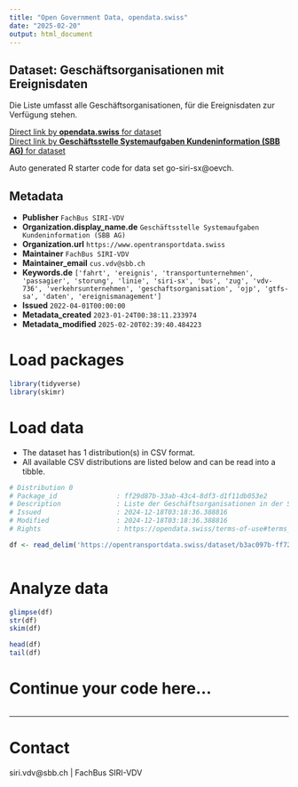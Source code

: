 ```yaml
---
title: "Open Government Data, opendata.swiss"
date: "2025-02-20"
output: html_document
---
```


## Dataset: Geschäftsorganisationen mit Ereignisdaten

Die Liste umfasst alle Geschäftsorganisationen, für die Ereignisdaten zur Verfügung stehen.

[Direct link by **opendata.swiss** for dataset](https://opendata.swiss/de/dataset/geschaftsorganisationen-mit-ereignisinformationen-siri-sx-vdv736)<br>
[Direct link by **Geschäftsstelle Systemaufgaben Kundeninformation (SBB AG)** for dataset](https://opentransportdata.swiss/dataset/go-siri-sx)

Auto generated R starter code for data set go-siri-sx@oevch.

## Metadata

- **Publisher** `FachBus SIRI-VDV`
- **Organization.display_name.de** `Geschäftsstelle Systemaufgaben Kundeninformation (SBB AG)`
- **Organization.url** `https://www.opentransportdata.swiss`
- **Maintainer** `FachBus SIRI-VDV`
- **Maintainer_email** `cus.vdv@sbb.ch`
- **Keywords.de** `['fahrt', 'ereignis', 'transportunternehmen', 'passagier', 'storung', 'linie', 'siri-sx', 'bus', 'zug', 'vdv-736', 'verkehrsunternehmen', 'geschaftsorganisation', 'ojp', 'gtfs-sa', 'daten', 'ereignismanagement']`
- **Issued** `2022-04-01T00:00:00`
- **Metadata_created** `2023-01-24T00:38:11.233974`
- **Metadata_modified** `2025-02-20T02:39:40.484223`


# Load packages

```r

library(tidyverse)
library(skimr)

```

# Load data

-   The dataset has 1 distribution(s) in CSV format.
-   All available CSV distributions are listed below and can be read into a tibble.

```r

# Distribution 0
# Package_id               : ff29d87b-33ab-43c4-8df3-d1f11db053e2
# Description              : Liste der Geschäftsorganisationen in der Schweiz mit verfügbaren SIRI-SX / VDV736 Ereignisdaten Letztes Update: 02.09.2024
# Issued                   : 2024-12-18T03:18:36.388816
# Modified                 : 2024-12-18T03:18:36.388816
# Rights                   : https://opendata.swiss/terms-of-use#terms_by

df <- read_delim('https://opentransportdata.swiss/dataset/b3ac097b-ff72-4a1f-9d69-76e72962d769/resource/7e195343-5e10-4e4c-9330-e9af1951dc9e/download/business_organisation_situation_exchange_2024-12-17.csv')



```

# Analyze data

```r

glimpse(df)
str(df)
skim(df)

head(df)
tail(df)

```

# Continue your code here...

```r

```

------------------------------------------------------------------------

# Contact

siri.vdv@sbb.ch | FachBus SIRI-VDV
